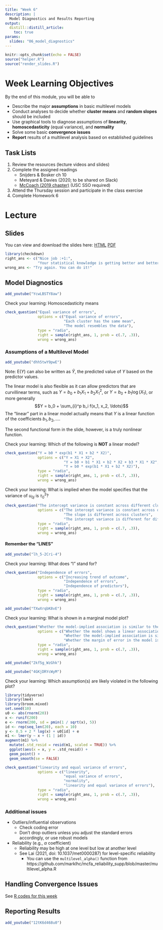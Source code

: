 ```yaml
---
title: "Week 6"
description: |
  Model Diagnostics and Results Reporting
output: 
  distill::distill_article:
    toc: true
params:
  slides: "06_model_diagnostics"
---
```



```r
knitr::opts_chunk$set(echo = FALSE)
source("helper.R")
source("render_slides.R")
```

# Week Learning Objectives

By the end of this module, you will be able to 

- Describe the major **assumptions** in basic multilevel models
- Conduct analyses to decide whether **cluster means** and **random slopes** should be included
- Use graphical tools to diagnose assumptions of **linearity**, **homoscedasticity** (equal variance), and **normality**
- Solve some basic **convergence issues**
- **Report** results of a multilevel analysis based on established guidelines

## Task Lists

1. Review the resources (lecture videos and slides)
2. Complete the assigned readings
    * Snijders & Bosker ch 10
    * Meteyard & Davies (2020; to be shared on Slack)
    * [McCoach (2019 chapter)](https://www-taylorfrancis-com.libproxy2.usc.edu/books/e/9781315755649/chapters/10.4324/9781315755649-22) (USC SSO required)
3. Attend the Thursday session and participate in the class exercise
4. Complete Homework 6

# Lecture

## Slides

You can view and download the slides here: 
[HTML](`r file.path("slides", paste0(params$slides, ".html"))`){target="_blank"}  [PDF](`r file.path("slides", paste0(params$slides, ".pdf"))`){target="_blank"}

```r
library(checkdown)
right_ans <- c("Nice job :+1:",
               "Your statistical knowledge is getting better and better :+1:")
wrong_ans <- "Try again. You can do it!"
```

## Model Diagnostics

```r
add_youtube("YcwLBSTY8aw")
```

Check your learning: Homoscedasticity means

```r
check_question("Equal variance of errors",
               options = c("Equal variance of errors",
                           "Each cluster has the same mean",
                           "The model resembles the data"),
               type = "radio",
               right = sample(right_ans, 1, prob = c(.7, .3)),
               wrong = wrong_ans)
```

### Assumptions of a Multilevel Model

```r
add_youtube("dhh5twY9pwE")
```

Note: $\mathrm{E}(Y)$ can also be written as $\hat Y$, the predicted value of $Y$ based on the predictor values.

The linear model is also flexible as it can allow predictors that are curvillinear terms, such as $Y = b_0 + b_1 X_1 + b_2 X_1^2$, or $Y = b_0 + b_1 \log(X_1)$, or more generally
$$Y = b_0 + \sum_{i}^p b_i f(x_1, x_2, \ldots)$$
The "linear" part in a linear model actually means that $Y$ is a linear function of the coefficients $b_1, b_2, \ldots$.

The second functional form in the slide, however, is a truly nonlinear function.

Check your learning: Which of the following is **NOT** a linear model?

```r
check_question("Y = b0 * exp(b1 * X1 + b2 * X2)",
               options = c("Y = X1 + X2",
                           "Y = b0 + b1 * X1 + b2 * X2 + b3 * X1 * X2",
                           "Y = b0 * exp(b1 * X1 + b2 * X2)"),
               type = "radio",
               right = sample(right_ans, 1, prob = c(.7, .3)),
               wrong = wrong_ans)
```

Check your learning: What is implied when the model specifies that the variance of $u_{0j}$ is $\tau^2_0$?

```r
check_question("The intercept variance is constant across different clusters",
               options = c("The intercept variance is constant across different clusters",
                           "The slope is different across clusters",
                           "The intercept variance is different for different types of schools"),
               type = "radio",
               right = sample(right_ans, 1, prob = c(.7, .3)),
               wrong = wrong_ans)
```

#### Remember the "LINES" 

```r
add_youtube("lh_5-2Cri-4")
```

Check your learning: What does "I" stand for?

```r
check_question("Independence of errors",
               options = c("Increasing trend of outcome",
                           "Independence of errors",
                           "Independence of predictors"),
               type = "radio",
               right = sample(right_ans, 1, prob = c(.7, .3)),
               wrong = wrong_ans)
```

```r
add_youtube("TXwXrqbK8vE")
```

Check your learning: What is shown in a marginal model plot?

```r
check_question("Whether the model-implied association is similar to the model-free (i.e., marginal) association",
               options = c("Whether the model shows a linear association between a predictor and the outcome",
                           "Whether the model-implied association is similar to the model-free (i.e., marginal) association",
                           "Whether the margin of error in the model is small enough"),
               type = "radio",
               right = sample(right_ans, 1, prob = c(.7, .3)),
               wrong = wrong_ans)
```

```r
add_youtube("2kf5g_WzGhk")
```

```r
add_youtube("4GKjDRYcWyM")
```

Check your learning: Which assumption(s) are likely violated in the following plot?

```r
library(tidyverse)
library(lme4)
library(broom.mixed)
set.seed(10)
u0 <- abs(rnorm(20))
x <- runif(200)
e <- rnorm(200, sd = pmin(1 / sqrt(x), 5))
id <- rep(seq_len(20), each = 10)
y <- 0.5 + 2 * log(x) + u0[id] + e
m1 <- lmer(y ~ x + (1 | id))
augment(m1) %>%
  mutate(.std_resid = resid(m1, scaled = TRUE)) %>%
  ggplot(aes(x = x, y = .std_resid)) +
  geom_point() +
  geom_smooth(se = FALSE)
```

```r
check_question("linearity and equal variance of errors",
               options = c("linearity",
                           "equal variance of errors",
                           "normality",
                           "linearity and equal variance of errors"),
               type = "radio",
               right = sample(right_ans, 1, prob = c(.7, .3)),
               wrong = wrong_ans)
```

### Additional issues

- Outliers/influential observations
    * Check coding error
    * Don't drop outliers unless you adjust the standard errors accordingly, or use robust models
- Reliability (e.g., $\alpha$ coefficient)
    * Reliability may be high at one level but low at another level
    * See Lai (2021, doi: 10.1037/met0000287) for level-specific reliability
        * You can use the `multilevel_alpha()` function from https://github.com/marklhc/mcfa_reliability_supp/blob/master/multilevel_alpha.R

## Handling Convergence Issues

See [R codes for this week](rcode6.html#convergence)

## Reporting Results

```r
add_youtube("12tK6d468u0")
```

